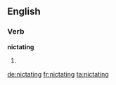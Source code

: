 ==English==

===Verb===
'''nictating'''

# {{present participle of|[[nictate]]}}

[[de:nictating]]
[[fr:nictating]]
[[ta:nictating]]